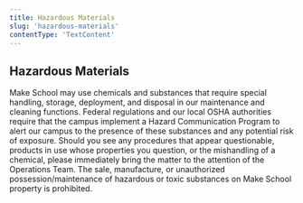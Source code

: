 ```yaml
---
title: Hazardous Materials
slug: 'hazardous-materials'
contentType: 'TextContent'
---
```


## Hazardous Materials

Make School may use chemicals and substances that require special handling, storage, deployment, and
disposal in our maintenance and cleaning functions. Federal regulations and our local OSHA
authorities require that the campus implement a Hazard Communication Program to alert our campus to
the presence of these substances and any potential risk of exposure. Should you see any procedures
that appear questionable, products in use whose properties you question, or the mishandling of a
chemical, please immediately bring the matter to the attention of the Operations Team. The sale,
manufacture, or unauthorized possession/maintenance of hazardous or toxic substances on Make School
property is prohibited.
